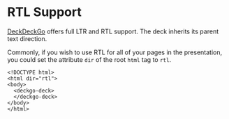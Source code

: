
<Meta title="Edit/RTL" />

# RTL Support

[DeckDeckGo] offers full LTR and RTL support. The deck inherits its parent text direction.

Commonly, if you wish to use RTL for all of your pages in the presentation, you could set the attribute `dir` of the root `html` tag to `rtl`.

```
<!DOCTYPE html>
<html dir="rtl">
<body>
  <deckgo-deck>
  </deckgo-deck>
</body>
</html>
```

[DeckDeckGo]: https://deckdeckgo.com
